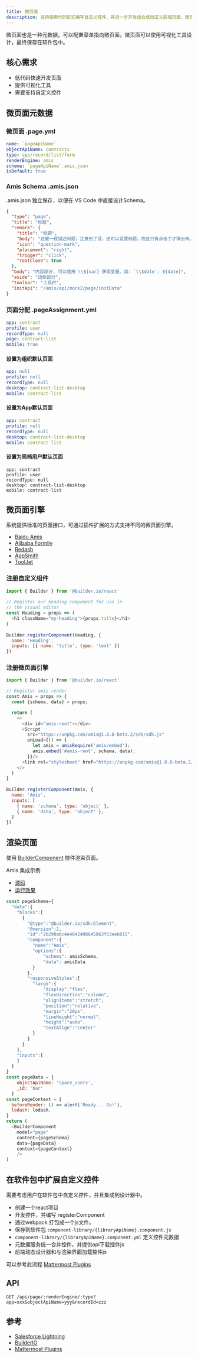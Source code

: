 ```yaml
---
title: 微页面
description: 支持使用代码形式编写自定义控件，并进一步开发组合成自定义前端页面。微页面中需要支持快捷调用平台的基础控件，包括并不限于列表视图、记录详情视图、图表、报表。
---
```


微页面也是一种元数据，可以配置菜单指向微页面。微页面可以使用可视化工具设计，最终保存在软件包中。

## 核心需求

- 低代码快速开发页面
- 提供可视化工具
- 需要支持自定义控件

## 微页面元数据

### 微页面 .page.yml

```yml
name: `pageApiName`
objectApiName: contracts
type: app/record/list/form
renderEngine: amis
schema: `pageApiName`.amis.json
isDefault: true
```

### Amis Schema .amis.json

.amis.json 独立保存，以便在 VS Code 中直接设计Schema。

```json
{
  "type": "page",
  "title": "标题",
  "remark": {
    "title": "标题",
    "body": "这是一段描述问题，注意到了没，还可以设置标题。而且只有点击了才弹出来。",
    "icon": "question-mark",
    "placement": "right",
    "trigger": "click",
    "rootClose": true
  },
  "body": "内容部分. 可以使用 \\${var} 获取变量。如: `\\$date`: ${date}",
  "aside": "边栏部分",
  "toolbar": "工具栏",
  "initApi": "/amis/api/mock2/page/initData"
}
```

### 页面分配 .pageAssignment.yml

```yml
app: contract
profile: user
recordType: null
page: contract-list
mobile: true
```

#### 设置为组织默认页面

```yml
app: null
profile: null
recordType: null
desktop: contract-list-desktop
mobile: contract-list
```

#### 设置为App默认页面

```yml
app: contract
profile: null
recordType: null
desktop: contract-list-desktop
mobile: contract-list
```

#### 设置为简档用户默认页面

```
app: contract
profile: user
recordType: null
desktop: contract-list-desktop
mobile: contract-list
```

## 微页面引擎

系统提供标准的页面接口，可通过插件扩展的方式支持不同的微页面引擎。

- [Baidu Amis](https://github.com/baidu/amis)
- [Alibaba Formliy](https://github.com/alibaba/formily)
- [Redash](https://github.com/getredash/redash)
- [AppSmith](https://github.com/appsmithorg/appsmith)
- [ToolJet](https://github.com/ToolJet/ToolJet)


### 注册自定义组件

```js
import { Builder } from '@builder.io/react'
 
// Register our heading component for use in
// the visual editor
const Heading = props => (
  <h1 className="my-heading">{props.title}</h1>
)
 
Builder.registerComponent(Heading, {
  name: 'Heading',
  inputs: [{ name: 'title', type: 'text' }]
})
```

### 注册微页面引擎

```js
import { Builder } from '@builder.io/react'

// Register amis render 
const Amis = props => {
  const {schema, data} = props;

  return (
    <>
      <div id="amis-root"></div>
      <Script 
        src="https://unpkg.com/amis@1.8.0-beta.2/sdk/sdk.js" 
        onLoad={() => {
          let amis = amisRequire('amis/embed');
          amis.embed('#amis-root', schema, data);
        }}/>
      <link rel="stylesheet" href="https://unpkg.com/amis@1.8.0-beta.2/sdk/sdk.css" />
    </>
  )
}
 
Builder.registerComponent(Amis, {
  name: 'Amis',
  inputs: [
    { name: 'schema', type: 'object' },
    { name: 'data', type: 'object' },
  ]
})
```

## 渲染页面

使用 [BuilderComponent](https://github.com/BuilderIO/builder/tree/main/packages/react) 控件渲染页面。

Amis 集成示例

- [源码](https://github.com/steedos/low-code-protocol/blob/main/src/pages/samples/amis.js)
- [运行效果](../samples/amis)

```js
const pageSchema={
  "data":{
    "blocks":[
      {
        "@type":"@builder.io/sdk:Element",
        "@version":2,
        "id":"2b290abc4e4042498645863f53ee6815",
        "component":{
          "name":"Amis",
          "options":{
              "schema": amisSchema,
              "data": amisData
          }
        },
        "responsiveStyles":{
          "large":{
              "display":"flex",
              "flexDirection":"column",
              "alignItems":"stretch",
              "position":"relative",
              "margin":"20px",
              "lineHeight":"normal",
              "height":"auto",
              "textAlign":"center"
          }
        }
      }
    ],
    "inputs":[
    ]
  }
}
const pageData = {
    objectApiName: 'space_users',
    _id: 'bar'
  }
const pageContext = {
  beforeRender: () => alert('Ready... Go!'),
  lodash: lodash,
}
return (
  <BuilderComponent 
    model="page" 
    content={pageSchema} 
    data={pageData}
    context={pageContext}
    />
)
```

## 在软件包中扩展自定义控件

需要考虑用户在软件包中自定义控件，并且集成到设计器中。

- 创建一个react项目
- 开发控件，并编写 registerComponent
- 通过webpack 打包成一个js文件。
- 保存到软件包 `component-library/{libraryApiName}.component.js`
- `component-library/{libraryApiName}.component.yml` 定义控件元数据
- 元数据服务统一合并控件，并提供api下载控件js
- 前端动态设计器和与渲染界面加载控件js

可以参考此流程 [Mattermost Plugins](https://developers.mattermost.com/integrate/plugins/webapp/hello-world/)

## API

```
GET /api/page/:renderEngine/:type?app=xxx&objectApiName=yyy&recordId=zzz
```

## 参考

- [Salesforce Lightning](https://developer.salesforce.com/docs/atlas.en-us.lightning.meta/lightning/intro_lightning.htm)
- [BuilderIO](https://github.com/BuilderIO/builder)
- [Mattermost Plugins](https://developers.mattermost.com/integrate/plugins/webapp/hello-world/)